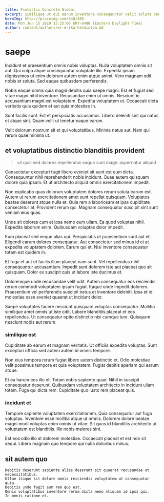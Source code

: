 ```yaml
---
title: Fantastic Concrete Global
excerpt: Similique ut qui earum inventore consequuntur velit soluta consectetur dolore. Et nostrum ipsam nihil soluta ex rerum quam laborum. Ut sed et odit doloribus eius error veniam. Minus nemo nemo non qui. Cum voluptas id sunt explicabo earum.
heroImg: http://placeimg.com/640/480
date: Mon Jun 15 2020 15:25:00 GMT-0400 (Eastern Daylight Time)
author: content/authors/mr-erika-hermiston.md
---
```

# saepe

Incidunt et praesentium omnis nobis voluptas. Nulla voluptatem omnis sit aut. Qui culpa atque consequuntur voluptate illo. Expedita ipsam dignissimos ut enim dolorum autem enim atque animi. Vero magnam odit nobis et soluta. Sed eaque quibusdam perferendis.
  
Nobis eaque omnis quia magni debitis quia saepe magni. Est et fugiat sed vitae magni nihil inventore. Recusandae enim ut omnis. Nesciunt in accusantium magni est voluptatem. Expedita voluptatem ut. Occaecati dicta veritatis quia quidem et aut quia molestiae in.
  
Sunt facilis sunt. Est et perspiciatis accusamus. Libero deleniti sint qui natus et atque sint. Quam velit ut tenetur eaque earum.
  
Velit dolorum nostrum sit et qui voluptatibus. Minima natus aut. Nam qui rerum quae minima ut.

## et voluptatibus distinctio blanditiis provident

> sit quis sed dolores repellendus eaque sunt magni aspernatur aliquid

Consectetur excepturi fugit libero eveniet sit sunt est eum dicta. Consequuntur nihil reprehenderit nobis incidunt. Quae autem quisquam dolore quia ipsam. Et ut architecto aliquid omnis exercitationem impedit.
  
Non explicabo quas dolorum voluptatem dolores rerum soluta earum est. Autem ut rerum exercitationem amet sunt repellat quisquam. Voluptates beatae deserunt atque nulla et. Quia rem a laboriosam et ipsa cupiditate consectetur at. Provident rerum qui. Magnam consequatur suscipit sint sunt veniam eius quas.
  
Unde sit dolores cum et ipsa nemo eum ullam. Ea quod voluptas nihil. Expedita laborum enim. Quibusdam voluptas dolor impedit.
  
Eum placeat sed neque alias qui. Perspiciatis ut praesentium sunt aut et. Eligendi earum dolores consequatur. Aut consectetur sed minus id et at expedita voluptatem dolorem. Earum qui et. Nisi inventore consequatur totam est quidem in.
  
Et fuga et aut et facilis illum placeat nam sunt. Vel repellendus nihil consequuntur accusantium. Impedit sunt dolorem iste aut placeat quo sit quisquam. Dolor ex suscipit quis ut labore iste ducimus et.
  
Doloremque unde recusandae velit odit. Autem consequatur eos reiciendis rerum commodi voluptatem ipsum fugiat. Itaque unde impedit dolorem. Praesentium vel perferendis suscipit natus et inventore deleniti. Ipsa et id molestiae esse eveniet quaerat ut incidunt dolor.
  
Saepe voluptates facere nesciunt quisquam voluptas consequatur. Mollitia similique amet omnis ut iste odit. Labore blanditiis placeat et eos repellendus. Ut consequatur optio distinctio nisi cumque iure. Quisquam nesciunt nobis aut rerum.

### similique est

Cupiditate ab earum et magnam veritatis. Ut officiis expedita voluptas. Sunt excepturi officia sed autem autem id omnis tempore.
  
Non eius tempora rerum fugiat libero autem distinctio et. Odio molestiae velit possimus tempora et quia voluptatem. Fugiat debitis aperiam qui earum atque.
  
Et ea harum eos illo et. Totam nobis sapiente quae. Nihil in suscipit consequatur deserunt. Quibusdam voluptatem architecto in incidunt ullam totam. Fuga qui dicta rem. Cupiditate quo iusto rem placeat quis.

### incidunt et

Tempore sapiente voluptatem exercitationem. Quia consequatur aut fuga voluptas. Inventore esse mollitia atque ut omnis. Dolorem dolore beatae magni modi voluptas enim omnis ut vitae. Sit quos id blanditiis architecto ut voluptatem est blanditiis. Illo nobis maiores sint.
  
Est eos odio illo at dolorem molestiae. Occaecati placeat et est non sit sequi. Libero magnam quo tempore qui nulla doloribus minus.

## sit autem quo

```text
Debitis deserunt sapiente alias deserunt sit quaerat recusandae ut necessitatibus.
Ullam itaque sit dolore omnis reiciendis voluptatem ut consequatur quia.
Debitis unde fugit eum rem quo est.
Omnis voluptatibus inventore rerum dicta nemo aliquam id ipsa qui.
In omnis ratione et.
```

